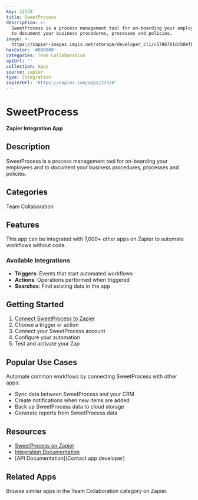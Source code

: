 ```yaml
---
key: 22528
title: SweetProcess
description: >-
  SweetProcess is a process management tool for on-boarding your employees and
  to document your business procedures, processes and policies.
image: >-
  https://zapier-images.imgix.net/storage/developer_cli/c57867b1dcb0efb2649681cd18c70b89.png?auto=format%2Ccompress&ixlib=python-3.0.0&q=50
hexColor: '#000000'
categories: Team Collaboration
apiUrl: ''
collection: Apps
source: zapier
type: Integration
zapierUrl: 'https://zapier.com/apps/22528'
---
```

# SweetProcess

**Zapier Integration App**

## Description

SweetProcess is a process management tool for on-boarding your employees and to document your business procedures, processes and policies.

## Categories

Team Collaboration

## Features

This app can be integrated with 7,000+ other apps on Zapier to automate workflows without code.

### Available Integrations

- **Triggers**: Events that start automated workflows
- **Actions**: Operations performed when triggered
- **Searches**: Find existing data in the app

## Getting Started

1. [Connect SweetProcess to Zapier](https://zapier.com/apps/22528)
2. Choose a trigger or action
3. Connect your SweetProcess account
4. Configure your automation
5. Test and activate your Zap

## Popular Use Cases

Automate common workflows by connecting SweetProcess with other apps:

- Sync data between SweetProcess and your CRM
- Create notifications when new items are added
- Back up SweetProcess data to cloud storage
- Generate reports from SweetProcess data

## Resources

- [SweetProcess on Zapier](https://zapier.com/apps/22528)
- [Integration Documentation](https://zapier.com/apps/22528/integrations)
- [API Documentation](Contact app developer)

## Related Apps

Browse similar apps in the Team Collaboration category on Zapier.
